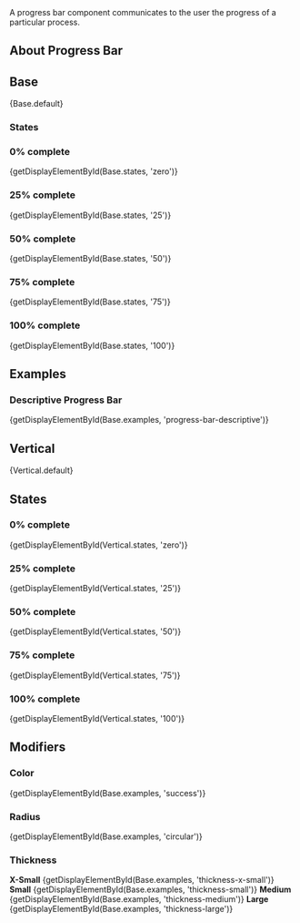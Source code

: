 
<div className="doc lead">
  A progress bar component communicates to the user the progress of a particular process.
</div>

## About Progress Bar

## Base

<CodeView>
  {Base.default}
</CodeView>

### States

### 0% complete

<CodeView>
  {getDisplayElementById(Base.states, 'zero')}
</CodeView>

### 25% complete

<CodeView>
  {getDisplayElementById(Base.states, '25')}
</CodeView>

### 50% complete

<CodeView>
  {getDisplayElementById(Base.states, '50')}
</CodeView>

### 75% complete

<CodeView>
  {getDisplayElementById(Base.states, '75')}
</CodeView>

### 100% complete

<CodeView>
  {getDisplayElementById(Base.states, '100')}
</CodeView>

## Examples
### Descriptive Progress Bar

<CodeView>
  {getDisplayElementById(Base.examples, 'progress-bar-descriptive')}
</CodeView>

## Vertical

<CodeView>
  {Vertical.default}
</CodeView>

## States

### 0% complete

<CodeView>
  {getDisplayElementById(Vertical.states, 'zero')}
</CodeView>

### 25% complete

<CodeView>
  {getDisplayElementById(Vertical.states, '25')}
</CodeView>

### 50% complete

<CodeView>
  {getDisplayElementById(Vertical.states, '50')}
</CodeView>

### 75% complete

<CodeView>
  {getDisplayElementById(Vertical.states, '75')}
</CodeView>

### 100% complete

<CodeView>
  {getDisplayElementById(Vertical.states, '100')}
</CodeView>

## Modifiers

### Color
<CodeView>
  {getDisplayElementById(Base.examples, 'success')}
</CodeView>

### Radius
<CodeView>
  {getDisplayElementById(Base.examples, 'circular')}
</CodeView>

### Thickness

<DisplayGrid>
  <DisplayColumn>
    <strong>X-Small</strong>
    <CodeView toggleCode={false}>
      {getDisplayElementById(Base.examples, 'thickness-x-small')}
    </CodeView>
  </DisplayColumn>
  <DisplayColumn>
    <strong>Small</strong>
    <CodeView toggleCode={false}>
      {getDisplayElementById(Base.examples, 'thickness-small')}
    </CodeView>
  </DisplayColumn>
  <DisplayColumn>
    <strong>Medium</strong>
    <CodeView toggleCode={false}>
      {getDisplayElementById(Base.examples, 'thickness-medium')}
    </CodeView>
  </DisplayColumn>
  <DisplayColumn>
    <strong>Large</strong>
    <CodeView toggleCode={false}>
      {getDisplayElementById(Base.examples, 'thickness-large')}
    </CodeView>
  </DisplayColumn>
</DisplayGrid>
